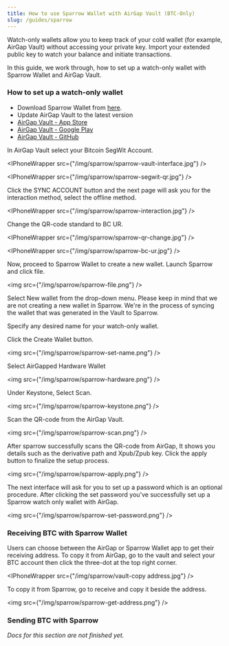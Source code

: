 ```yaml
---
title: How to use Sparrow Wallet with AirGap Vault (BTC-Only)
slug: /guides/sparrow
---
```




Watch-only wallets allow you to keep track of your cold wallet (for example, AirGap Vault) without accessing your private key. Import your extended public key to watch your balance and initiate transactions.

In this guide, we work through, how to set up a watch-only wallet with Sparrow Wallet and AirGap Vault.

### How to set up a watch-only wallet

- Download Sparrow Wallet from [here](https://sparrowwallet.com/download/).
- Update AirGap Vault to the latest version
- [AirGap Vault - App Store](https://itunes.apple.com/us/app/airgap-vault-secure-secrets/id1417126841?l=de&ls=1&mt=8)
- [AirGap Vault - Google Play](https://play.google.com/store/apps/details?id=it.airgap.vault)
- [AirGap Vault - GitHub](https://github.com/airgap-it/airgap-vault/releases)

In AirGap Vault select your Bitcoin SegWit Account.

<IPhoneWrapper src={"/img/sparrow/sparrow-vault-interface.jpg"} />

<IPhoneWrapper src={"/img/sparrow/sparrow-segwit-qr.jpg"} />

Click the SYNC ACCOUNT button and the next page will ask you for the interaction method, select the offline method.

<IPhoneWrapper src={"/img/sparrow/sparrow-interaction.jpg"} />

Change the QR-code standard to BC UR.

<IPhoneWrapper src={"/img/sparrow/sparrow-qr-change.jpg"} />

<IPhoneWrapper src={"/img/sparrow/sparrow-bc-ur.jpg"} />

Now, proceed to Sparrow Wallet to create a new wallet. Launch Sparrow and click file.

<img src={"/img/sparrow/sparrow-file.png"} />

Select New wallet from the drop-down menu. Please keep in mind that we are not creating a new wallet in Sparrow. We're in the process of syncing the wallet that was generated in the Vault to Sparrow.

Specify any desired name for your watch-only wallet.

Click the Create Wallet button.

<img src={"/img/sparrow/sparrow-set-name.png"} />

Select AirGapped Hardware Wallet

<img src={"/img/sparrow/sparrow-hardware.png"} />

Under Keystone, Select Scan.

<img src={"/img/sparrow/sparrow-keystone.png"} />

Scan the QR-code from the AirGap Vault.

<img src={"/img/sparrow/sparrow-scan.png"} />

After sparrow successfully scans the QR-code from AirGap, It shows you details such as the derivative path and Xpub/Zpub key. Click the apply button to finalize the setup process.

<img src={"/img/sparrow/sparrow-apply.png"} />

The next interface will ask for you to set up a password which is an optional procedure. After clicking the set password you've successfully set up a Sparrow watch only wallet with AirGap.

<img src={"/img/sparrow/sparrow-set-password.png"} />

### Receiving BTC with Sparrow Wallet

Users can choose between the AirGap or Sparrow Wallet app to get their receiving address.
To copy it from AirGap, go to the vault and select your BTC account then click the three-dot at the top right corner.

<IPhoneWrapper src={"/img/sparrow/vault-copy address.jpg"} />

To copy it from Sparrow, go to receive and copy it beside the address.

<img src={"/img/sparrow/sparrow-get-address.png"} />

### Sending BTC with Sparrow

_Docs for this section are not finished yet._
